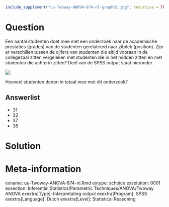 ```{r, echo = FALSE, results = "hide"}
include_supplement("uu-Twoway-ANOVA-874-nl-graph01.jpg", recursive = TRUE)
```
Question
========
Een aantal studenten doet mee met een onderzoek naar de academische prestaties (grades) van de studenten gerelateerd naar zitplek (position). Zijn er verschillen tussen de cijfers van studenten die altijd vooraan in de collegezaal zitten vergeleken met studenten die in het midden zitten en met studenten die achterin zitten? Deel van de SPSS output staat hieronder. 

![](uu-Twoway-ANOVA-874-nl-graph01.jpg)

Hoeveel studenten deden in totaal mee met dit onderzoek?

Answerlist
----------
* 31
* 32
* 37
* 36


Solution
========



Meta-information
================
exname: uu-Twoway-ANOVA-874-nl.Rmd
extype: schoice
exsolution: 0001
exsection: Inferential Statistics/Parametric Techniques/ANOVA/Twoway ANOVA
exextra[Type]: Interpretating output
exextra[Program]: SPSS
exextra[Language]: Dutch
exextra[Level]: Statistical Reasoning